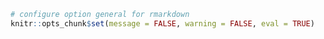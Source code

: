 ```r
# configure option general for rmarkdown
knitr::opts_chunk$set(message = FALSE, warning = FALSE, eval = TRUE)
```
